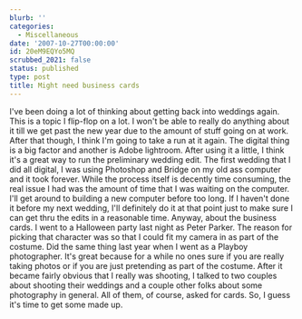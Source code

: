 ```yaml
---
blurb: ''
categories:
  - Miscellaneous
date: '2007-10-27T00:00:00'
id: 20eM9EQYo5MQ
scrubbed_2021: false
status: published
type: post
title: Might need business cards
---
```


I've been doing a lot of thinking about getting back into weddings
again. This is a topic I flip-flop on a lot. I won't be able to
really do anything about it till we get past the new year due to
the amount of stuff going on at work. After that though, I think
I'm going to take a run at it again. The digital thing is a big
factor and another is Adobe lightroom. After using it a little, I
think it's a great way to run the preliminary wedding edit. The
first wedding that I did all digital, I was using Photoshop and
Bridge on my old ass computer and it took forever. While the
process itself is decently time consuming, the real issue I had was
the amount of time that I was waiting on the computer. I'll get
around to building a new computer before too long. If I haven't
done it before my next wedding, I'll definitely do it at that point
just to make sure I can get thru the edits in a reasonable time.
Anyway, about the business cards. I went to a Halloween party last
night as Peter Parker. The reason for picking that character was so
that I could fit my camera in as part of the costume. Did the same
thing last year when I went as a Playboy photographer. It's great
because for a while no ones sure if you are really taking photos or
if you are just pretending as part of the costume. After it became
fairly obvious that I really was shooting, I talked to two couples
about shooting their weddings and a couple other folks about some
photography in general. All of them, of course, asked for cards.
So, I guess it's time to get some made up.
